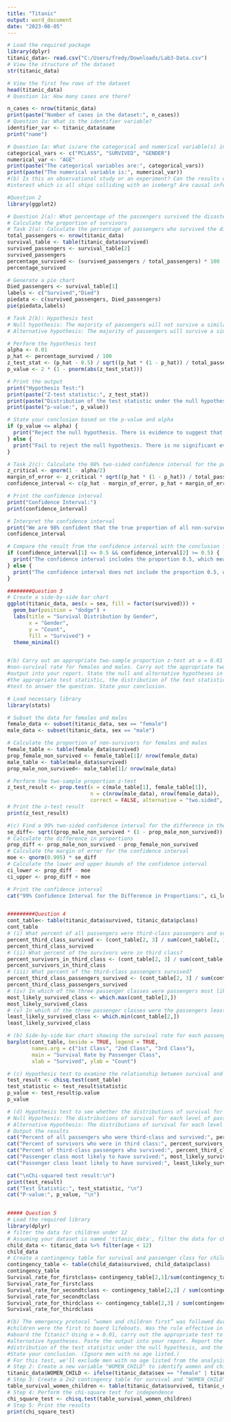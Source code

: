 ---
title: "Titanic"
output: word_document
date: "2023-08-05"
---

```{r}
# Load the required package
library(dplyr)
titanic_data<- read.csv("C:/Users/fredy/Downloads/Lab3-Data.csv")
# View the structure of the dataset
str(titanic_data)

# View the first few rows of the dataset
head(titanic_data)
# Question 1a: How many cases are there?

n_cases <- nrow(titanic_data)
print(paste("Number of cases in the dataset:", n_cases))
# Question 1a: What is the identifier variable?
identifier_var <- titanic_data$name
print("name")

# Question 1a: What is/are the categorical and numerical variable(s) in the data?
categorical_vars <- c("PCLASS", "SURVIVED", "GENDER")
numerical_var <- "AGE"
print(paste("The categorical variables are:", categorical_vars))
print(paste("The numerical variable is:", numerical_var))
#(b) Is this an observational study or an experiment? Can the results of the study be extended to the population of 
#interest which is all ships colliding with an iceberg? Are causal inferences possible?

#Question 2
library(ggplot2)

# Question 2(a): What percentage of the passengers survived the disaster?
# Calculate the proportion of survivors
# Task 2(a): Calculate the percentage of passengers who survived the disaster and create a pie chart
total_passengers <- nrow(titanic_data)
survival_table <- table(titanic_data$survived)
survived_passengers <- survival_table[2]
survived_passengers
percentage_survived <- (survived_passengers / total_passengers) * 100
percentage_survived

# Generate a pie chart
Died_passengers <- survival_table[1]
labels <- c("Survived","Died")
piedata <- c(survived_passengers, Died_passengers)
pie(piedata,labels)

# Task 2(b): Hypothesis test
# Null hypothesis: The majority of passengers will not survive a similar future disaster.
# Alternative hypothesis: The majority of passengers will survive a similar future disaster.

# Perform the hypothesis test
alpha <- 0.01
p_hat <- percentage_survived / 100
z_test_stat <- (p_hat - 0.5) / sqrt((p_hat * (1 - p_hat)) / total_passengers)
p_value <- 2 * (1 - pnorm(abs(z_test_stat)))

# Print the output
print("Hypothesis Test:")
print(paste("Z-test statistic:", z_test_stat))
print(paste("Distribution of the test statistic under the null hypothesis:", "Standard Normal (Z) distribution"))
print(paste("p-value:", p_value))

# State your conclusion based on the p-value and alpha
if (p_value <= alpha) {
  print("Reject the null hypothesis. There is evidence to suggest that the majority of passengers will survive a similar future disaster.")
} else {
  print("Fail to reject the null hypothesis. There is no significant evidence to suggest that the majority of passengers will not survive a similar future disaster.")
}

# Task 2(c): Calculate the 98% two-sided confidence interval for the population proportion of all non-survivors
z_critical <- qnorm(1 - alpha/2)
margin_of_error <- z_critical * sqrt((p_hat * (1 - p_hat)) / total_passengers)
confidence_interval <- c(p_hat - margin_of_error, p_hat + margin_of_error)

# Print the confidence interval
print("Confidence Interval:")
print(confidence_interval)

# Interpret the confidence interval
print("We are 98% confident that the true proportion of all non-survivors lies between:" )
confidence_interval

# Compare the result from the confidence interval with the conclusion from part (b)
if (confidence_interval[1] <= 0.5 && confidence_interval[2] >= 0.5) {
  print("The confidence interval includes the proportion 0.5, which means we cannot conclude with 98% confidence that the majority of passengers will not survive a similar future disaster.")
} else {
  print("The confidence interval does not include the proportion 0.5, which means we can conclude with 98% confidence that the majority of passengers will not survive a similar future disaster.")
}

########Question 3
# Create a side-by-side bar chart
ggplot(titanic_data, aes(x = sex, fill = factor(survived))) +
  geom_bar(position = "dodge") +
  labs(title = "Survival Distribution by Gender",
       x = "Gender",
       y = "Count",
       fill = "Survived") +
  theme_minimal()


#(b) Carry out an appropriate two-sample proportion z-test at α = 0.01 to see whether there is a difference in the 
#non-survival rate for females and males. Carry out the appropriate two-sample proportion z-test. Paste the 
#output into your report. State the null and alternative hypotheses in terms of parameters. Report the value of 
#the appropriate test statistic, the distribution of the test statistic under the null hypothesis, and the p-value of the 
#test to answer the question. State your conclusion. 

# Load necessary library
library(stats)

# Subset the data for females and males
female_data <- subset(titanic_data, sex == "female")
male_data <- subset(titanic_data, sex == "male")

# Calculate the proportion of non-survivors for females and males
female_table <- table(female_data$survived)
prop_female_non_survived <- female_table[1]/ nrow(female_data)
male_table <- table(male_data$survived)
prop_male_non_survived<- male_table[1]/ nrow(male_data)

# Perform the two-sample proportion z-test
z_test_result <- prop.test(x = c(male_table[1], female_table[1]),
                           n = c(nrow(male_data), nrow(female_data)),
                           correct = FALSE, alternative = "two.sided", conf.level = 0.99)
# Print the z-test result
print(z_test_result)

#(c) Find a 99% two-sided confidence interval for the difference in the population proportion of all non-survivors between females and males:
se_diff<- sqrt((prop_male_non_survived * (1 - prop_male_non_survived)) / nrow(male_data) + (prop_female_non_survived * (1 - prop_female_non_survived)/nrow(female_data)))
# Calculate the difference in proportions
prop_diff <- prop_male_non_survived - prop_female_non_survived
# Calculate the margin of error for the confidence interval
moe <- qnorm(0.995) * se_diff
# Calculate the lower and upper bounds of the confidence interval
ci_lower <- prop_diff - moe
ci_upper <- prop_diff + moe

# Print the confidence interval
cat("99% Confidence Interval for the Difference in Proportions:", ci_lower, "to", ci_upper, "\n")


#########Question 4
cont_table<- table(titanic_data$survived, titanic_data$pclass)
cont_table
# (i) What percent of all passengers were third-class passengers and survived?
percent_third_class_survived <- (cont_table[2, 3] / sum(cont_table[2, ])) * 100
percent_third_class_survived
# (ii) What percent of the survivors were in third class?
percent_survivors_in_third_class <- (cont_table[2, 3] / sum(cont_table[, 3])) * 100
percent_survivors_in_third_class
# (iii) What percent of the third-class passengers survived?
percent_third_class_passengers_survived <- (cont_table[2, 3] / sum(cont_table[, 3])) * 100
percent_third_class_passengers_survived
# (iv) In which of the three passenger classes were passengers most likely to have survived?
most_likely_survived_class <- which.max(cont_table[2,])
most_likely_survived_class
# (v) In which of the three passenger classes were the passengers least likely to have survived?
least_likely_survived_class <- which.min(cont_table[2,])
least_likely_survived_class

# (b) Side-by-side bar chart showing the survival rate for each passenger class
barplot(cont_table, beside = TRUE, legend = TRUE, 
        names.arg = c("1st Class", "2nd Class", "3rd Class"), 
        main = "Survival Rate by Passenger Class", 
        xlab = "Survived", ylab = "Count")

# (c) Hypothesis test to examine the relationship between survival and passenger class
test_result <- chisq.test(cont_table)
test_statistic <- test_result$statistic
p_value <- test_result$p.value
p_value

# (d) Hypothesis test to see whether the distributions of survival for each level of passenger class are different
# Null Hypothesis: The distributions of survival for each level of passenger class are the same.
# Alternative Hypothesis: The distributions of survival for each level of passenger class are different.
# Output the results
cat("Percent of all passengers who were third-class and survived:", percent_third_class_survived, "%\n")
cat("Percent of survivors who were in third class:", percent_survivors_in_third_class, "%\n")
cat("Percent of third-class passengers who survived:", percent_third_class_passengers_survived, "%\n")
cat("Passenger class most likely to have survived:", most_likely_survived_class, "\n")
cat("Passenger class least likely to have survived:", least_likely_survived_class, "\n")

cat("\nChi-squared test result:\n")
print(test_result)
cat("Test Statistic:", test_statistic, "\n")
cat("P-value:", p_value, "\n")


##### Question 5
# Load the required library
library(dplyr)
# filter the data for children under 12
# Assuming your dataset is named 'titanic_data', filter the data for children under 12
child_data <- titanic_data %>% filter(age < 12)
child_data
# Create a contingency table for survival and passenger class for children
contingency_table <- table(child_data$survived, child_data$pclass)
contingency_table
Survival_rate_for_firstclass= contingency_table[2,1]/sum(contingency_table[,1]) 
Survival_rate_for_firstclass
Survival_rate_for_secondtclass <- contingency_table[2,2] / sum(contingency_table[,2]) 
Survival_rate_for_secondtclass
Survival_rate_for_thirdclass <- contingency_table[2,3] / sum(contingency_table[,3]) 
Survival_rate_for_thirdclass

#(b) The emergency protocol “women and children first” was followed during evacuation to ensure that women and 
#children were the first to board lifeboats. Was the rule effective in saving the lives of women and children 
#aboard the Titanic? Using α = 0.01, carry out the appropriate test to answer the question. State the null and 
#alternative hypotheses. Paste the output into your report. Report the value of the appropriate test statistic, the 
#distribution of the test statistic under the null hypothesis, and the p-value of the test to answer the question. 
#State your conclusion. (Ignore men with no age listed.)
# For this test, we'll exclude men with no age listed from the analysis.
# Step 2: Create a new variable "WOMEN_CHILD" to identify women and children passengers
titanic_data$WOMEN_CHILD <- ifelse(titanic_data$sex == "female" | titanic_data$age < 12, 1, 0)
# Step 3: Create a 2x2 contingency table for survival and "WOMEN_CHILD" variable
table_survival_women_children <- table(titanic_data$survived, titanic_data$WOMEN_CHILD)
# Step 4: Perform the chi-square test for independence
chi_square_test <- chisq.test(table_survival_women_children)
# Step 5: Print the results
print(chi_square_test)

```

